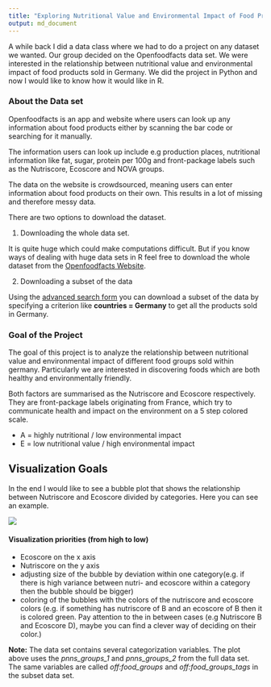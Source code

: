 ```yaml
---
title: "Exploring Nutritional Value and Environmental Impact of Food Products Sold in Germany"
output: md_document
---
```

A while back I did a data class where we had to do a project on any dataset we wanted. Our group decided on the Openfoodfacts data set. We were interested in the relationship between nutritional value and environmental impact of food products sold in Germany. We did the project in Python and now I would like to know how it would like in R. 

### About the Data set
Openfoodfacts is an app and website where users can look up any information about food products either by scanning the bar code or searching for it manually. 

The information users can look up include e.g production places, nutritional information like fat, sugar, protein per 100g and front-package labels such as the Nutriscore, Ecoscore and NOVA groups.

The data on the website is crowdsourced, meaning users can enter information about food products on their own. This results in a lot of missing and therefore messy data.   

There are two options to download the dataset.

1. Downloading the whole data set. 

It is quite huge which could make computations difficult. But if you know ways of dealing with huge data sets in R feel free to download the whole dataset from the [Openfoodfacts Website](https://world.openfoodfacts.org/data).

2. Downloading a subset of the data

Using the [advanced search form](https://world.openfoodfacts.org/cgi/search.pl) you can download a subset of the data by specifying a criterion like **countries = Germany** to get all the products sold in Germany. 

 

### Goal of the Project
The goal of this project is to analyze the relationship between nutritional value and environmental impact of different food groups sold within germany. Particularly we are interested in discovering foods which are both healthy and environmentally friendly.

Both factors are summarised as the Nutriscore and Ecoscore respectively. They are front-package labels originating from France, which try to communicate health and impact on the environment on a 5 step colored scale.

- A = highly nutritional / low environmental impact
- E = low nutritional value / high environmental impact


## Visualization Goals
In the end I would like to see a bubble plot that shows the relationship between Nutriscore and Ecoscore divided by categories. Here you can see an example.

![](bubble_plot.png)


#### Visualization priorities (from high to low)
- Ecoscore on the x axis
- Nutriscore on the y axis 
- adjusting size of the bubble by deviation within one category(e.g. if there is high variance between nutri- and ecoscore within a category then the bubble should be bigger)
- coloring of the bubbles with the colors of the nutriscore and ecoscore colors (e.g. if something has nutriscore of B and an ecoscore of B then it is colored green. Pay attention to the in between cases (e.g Nutriscore B and Ecoscore D), maybe you can find a clever way of deciding on their color.)

**Note:**
The data set contains several categorization variables. 
The plot above uses the *pnns_groups_1* and *pnns_groups_2* from the full data set. The same variables are called *off:food_groups* and *off:food_groups_tags* in the subset data set. 

